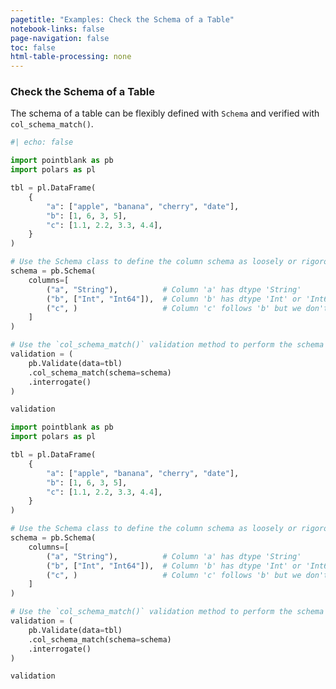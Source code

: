 ```yaml
---
pagetitle: "Examples: Check the Schema of a Table"
notebook-links: false
page-navigation: false
toc: false
html-table-processing: none
---
```


### Check the Schema of a Table

The schema of a table can be flexibly defined with `Schema` and verified with `col_schema_match()`.

```python
#| echo: false

import pointblank as pb
import polars as pl

tbl = pl.DataFrame(
    {
        "a": ["apple", "banana", "cherry", "date"],
        "b": [1, 6, 3, 5],
        "c": [1.1, 2.2, 3.3, 4.4],
    }
)

# Use the Schema class to define the column schema as loosely or rigorously as required
schema = pb.Schema(
    columns=[
        ("a", "String"),          # Column 'a' has dtype 'String'
        ("b", ["Int", "Int64"]),  # Column 'b' has dtype 'Int' or 'Int64'
        ("c", )                   # Column 'c' follows 'b' but we don't specify a dtype here
    ]
)

# Use the `col_schema_match()` validation method to perform the schema check
validation = (
    pb.Validate(data=tbl)
    .col_schema_match(schema=schema)
    .interrogate()
)

validation
```

```python
import pointblank as pb
import polars as pl

tbl = pl.DataFrame(
    {
        "a": ["apple", "banana", "cherry", "date"],
        "b": [1, 6, 3, 5],
        "c": [1.1, 2.2, 3.3, 4.4],
    }
)

# Use the Schema class to define the column schema as loosely or rigorously as required
schema = pb.Schema(
    columns=[
        ("a", "String"),          # Column 'a' has dtype 'String'
        ("b", ["Int", "Int64"]),  # Column 'b' has dtype 'Int' or 'Int64'
        ("c", )                   # Column 'c' follows 'b' but we don't specify a dtype here
    ]
)

# Use the `col_schema_match()` validation method to perform the schema check
validation = (
    pb.Validate(data=tbl)
    .col_schema_match(schema=schema)
    .interrogate()
)

validation
```
